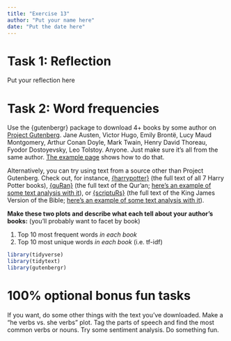 ```yaml
---
title: "Exercise 13"
author: "Put your name here"
date: "Put the date here"
---
```


# Task 1: Reflection

Put your reflection here


# Task 2: Word frequencies

Use the {gutenbergr} package to download 4+ books by some author on [Project Gutenberg](http://www.gutenberg.org/). Jane Austen, Victor Hugo, Emily Brontë, Lucy Maud Montgomery, Arthur Conan Doyle, Mark Twain, Henry David Thoreau, Fyodor Dostoyevsky, Leo Tolstoy. Anyone. Just make sure it's all from the same author. [The example page](https://datavizf23.classes.andrewheiss.com/example/13-example.qmd) shows how to do that.

Alternatively, you can try using text from a source other than Project Gutenberg. Check out, for instance, [{harrypotter}](https://github.com/bradleyboehmke/harrypotter) (the full text of all 7 Harry Potter books), [{quRan}](https://github.com/andrewheiss/quRan) (the full text of the Qur'an; [here's an example of some text analysis with it](https://www.andrewheiss.com/blog/2018/12/28/tidytext-pos-arabic/)), or [{scriptuRs}](https://github.com/andrewheiss/scriptuRs) (the full text of the King James Version of the Bible; [here's an example of some text analysis with it](https://www.andrewheiss.com/blog/2018/12/26/tidytext-pos-john/)).

**Make these two plots and describe what each tell about your author's books:** (you'll probably want to facet by book)

1. Top 10 most frequent words *in each book*
2. Top 10 most unique words *in each book* (i.e. tf-idf)

```r
library(tidyverse)
library(tidytext)
library(gutenbergr)
```


# 100% optional bonus fun tasks

If you want, do some other things with the text you've downloaded. Make a "he verbs vs. she verbs" plot. Tag the parts of speech and find the most common verbs or nouns. Try some sentiment analysis. Do something fun.
